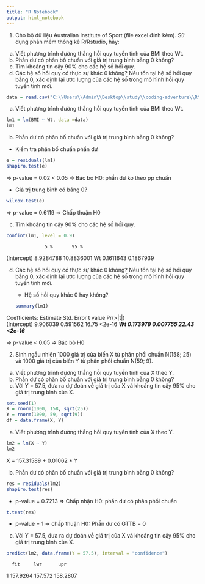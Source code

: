 ```yaml
---
title: "R Notebook"
output: html_notebook
---
```


1. Cho bộ dữ liệu Australian Institute of Sport (file excel đính kèm). Sử dụng phần mềm
thống kê R/Rstudio, hãy:
a. Viết phương trình đường thẳng hồi quy tuyến tính của BMI theo Wt.
b. Phần dư có phân bố chuẩn với giá trị trung bình bằng 0 không?
c. Tìm khoảng tin cậy 90% cho các hệ số hồi quy.
d. Các hệ số hồi quy có thực sự khác 0 không? Nếu tồn tại hệ số hồi quy bằng 0,
   xác định lại ước lượng của các hệ số trong mô hình hồi quy tuyến tính mới.

```r
data = read.csv("C:\\Users\\Admin\\Desktop\\study\\coding-adventure\\R\\revision\\Australian Institute of Sport.csv")
```

a. Viết phương trình đường thẳng hồi quy tuyến tính của BMI theo Wt.
```r
lm1 = lm(BMI ~ Wt, data =data)
lm1
```
b. Phần dư có phân bố chuẩn với giá trị trung bình bằng 0 không?

  - Kiểm tra phân bố chuẩn phần dư 
```r
e = residuals(lm1)
shapiro.test(e)

```
 => p-value = 0.02 < 0.05 => Bác bỏ H0: phần dư ko theo pp chuẩn
 
  - Giá trị trung bình có bằng 0?
```r
wilcox.test(e)
```
  => p-value = 0.6119 => Chấp thuận H0


c. Tìm khoảng tin cậy 90% cho các hệ số hồi quy.
```r
confint(lm1, level = 0.9)
```

                  5 %       95 %
(Intercept) 8.9284788 10.8836001
Wt          0.1611643  0.1867939


d. Các hệ số hồi quy có thực sự khác 0 không? Nếu tồn tại hệ số hồi quy bằng 0,
   xác định lại ước lượng của các hệ số trong mô hình hồi quy tuyến tính mới.
   
   - Hệ số hồi quy khác 0 hay không?
```r
summary(lm1)
```

Coefficients:
            Estimate Std. Error t value Pr(>|t|)    
(Intercept) 9.906039   0.591562   16.75   <2e-16 ***
Wt          0.173979   0.007755   22.43   <2e-16 ***


=> p-value < 0.05 => Bác bỏ H0


2. Sinh ngẫu nhiên 1000 giá trị của biến X từ phân phối chuẩn N(158; 25) và 1000 giá trị
của biến Y từ phân phối chuẩn N(59; 9).
a. Viết phương trình đường thẳng hồi quy tuyến tính của X theo Y.
b. Phần dư có phân bố chuẩn với giá trị trung bình bằng 0 không?
c. Với Y = 57.5, đưa ra dự đoán về giá trị của X và khoảng tin cậy 95% cho giá trị trung
bình của X.



```r
set.seed(1)
X = rnorm(1000, 158, sqrt(25))
Y = rnorm(1000, 59, sqrt(9))
df = data.frame(X, Y)
```


a. Viết phương trình đường thẳng hồi quy tuyến tính của X theo Y.
```r
lm2 = lm(X ~ Y)
lm2
```

X = 157.31589 + 0.01062 * Y

b. Phần dư có phân bố chuẩn với giá trị trung bình bằng 0 không?
```r
res = residuals(lm2)
shapiro.test(res)
```
  - p-value = 0.7213 => Chấp nhận H0: phần dư có phân phối chuẩn

```r
t.test(res)
```

  - p-value = 1 => chấp thuận H0: Phần dư có GTTB = 0
  
c. Với Y = 57.5, đưa ra dự đoán về giá trị của X và khoảng tin cậy 95% cho giá trị trung
bình của X.
```r
predict(lm2, data.frame(Y = 57.5), interval = "confidence")
```
      fit     lwr      upr
1 157.9264 157.572 158.2807



